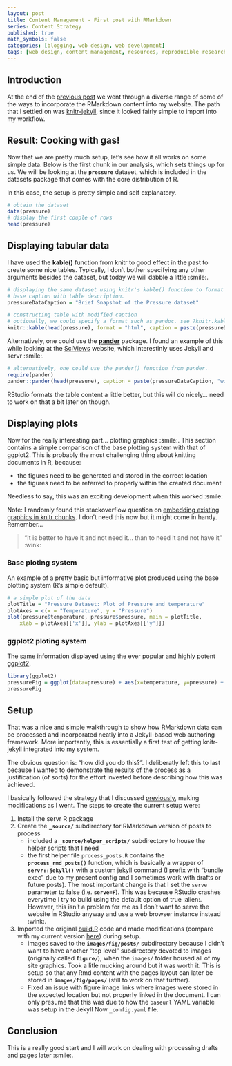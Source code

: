 ```yaml
---
layout: post
title: Content Management - First post with RMarkdown
series: Content Strategy
published: true
math_symbols: false
categories: [blogging, web design, web development]
tags: [web design, content management, resources, reproducible research]
---
```


## Introduction

At the end of the [previous post]({{ site.baseurl }}{% post_url 2017-03-17-content-management-blogging_with_R %}) we went through a diverse range of some of the ways to incorporate the RMarkdown content into my website. The path that I settled on was [knitr-jekyll](https://github.com/yihui/knitr), since it looked fairly simple to import into my workflow.

## Result: Cooking with gas!

Now that we are pretty much setup, let's see how it all works on some simple data. Below is the first chunk in our analysis, which sets things up for us. We will be looking at the **`pressure`** dataset, which is included in the datasets package that comes with the core distribution of R.

In this case, the setup is pretty simple and self explanatory.

```r
# obtain the dataset
data(pressure)
# display the first couple of rows
head(pressure)
```

## Displaying tabular data

I have used the **kable()** function from knitr to good effect in the past to create some nice tables. Typically, I don't bother specifying any other arguments besides the dataset, but today we will dabble a little :smile:.

```r
# displaying the same dataset using knitr's kable() function to format it nicely.
# base caption with table description.
pressureDataCaption = "Brief Snapshot of the Pressure dataset"

# constructing table with modified caption
# optionally, we could specify a format such as pandoc. see ?knitr.kable
knitr::kable(head(pressure), format = "html", caption = paste(pressureDataCaption, "with kable() from the knitr package."))
```

Alternatively, one could use the **[pander](https://cran.r-project.org/web/packages/pander/README.html)** package. I found an example of this while looking at the [SciViews](http://www.sciviews.org/blog/The-SciViews-Jekyll-Template/) website, which interestinly uses Jekyll and servr :smile:.

```r
# alternatively, one could use the pander() function from pander.
require(pander)
pander::pander(head(pressure), caption = paste(pressureDataCaption, "with pander() from the pander package."), style = "rmarkdown")
```

RStudio formats the table content a little better, but this will do nicely... need to work on that a bit later on though.

## Displaying plots

Now for the really interesting part... plotting graphics :smile:. This section contains a simple comparison of the base plotting system with that of ggplot2. This is probably the most challenging thing about knitting documents in R, because: 

* the figures need to be generated and stored in the correct location
* the figures need to be referred to properly within the created document

Needless to say, this was an exciting development when this worked :smile:

Note: I randomly found this stackoverflow question on [embedding existing graphics in knitr chunks](Interesting note: http://stackoverflow.com/questions/36350213/how-to-insert-plain-picture-jpeg-png-from-chunk-with-knitr). I don't need this now but it might come in handy. Remember...

> "It is better to have it and not need it... than to need it and not have it" :wink:

### Base ploting system

An example of a pretty basic but informative plot produced using the base plotting system (R's simple default).

```r
# a simple plot of the data
plotTitle = "Pressure Dataset: Plot of Pressure and temperature"
plotAxes = c(x = "Temperature", y = "Pressure")
plot(pressure$temperature, pressure$pressure, main = plotTitle, 
    xlab = plotAxes[['x']], ylab = plotAxes[['y']])
```

### ggplot2 ploting system

The same information displayed using the ever popular and highly potent [ggplot2](http://ggplot2.org/).

```r
library(ggplot2)
pressureFig = ggplot(data=pressure) + aes(x=temperature, y=pressure) + geom_point(color = "blue") + theme_minimal() + labs(title = plotTitle, x = plotAxes[['x']], y = plotAxes[['y']])
pressureFig
```

## Setup

That was a nice and simple walkthrough to show how RMarkdown data can be processed and incorporated neatly into a Jekyll-based web authoring framework. More importantly, this is essentially a first test of getting knitr-jekyll integrated into my system. 

The obvious question is: "how did you do this?". I deliberatly left this to last because I wanted to demonstrate the results of the process as a justification (of sorts) for the effort invested before describing how this was achieved.

I basically followed the strategy that I discussed [previously]({{ site.baseurl }}{% post_url 2017-03-17-content-management-blogging_with_R %}#knitr-jekyll-solution), making modifications as I went. The steps to create the current setup were:

1. Install the servr R package
2. Create the **`_source/`** subdirectory for RMarkdown version of posts to process
    * included a **`_source/helper_scripts/`** subdirectory to house the helper scripts that I need
    * the first helper file `process_posts.R` contains the **`process_rmd_posts()`** function, which is basically a wrapper of **`servr::jekyll()`** with a custom jekyll command (I prefix with "bundle exec" due to my present config and I sometimes work with drafts or future posts). The most important change is that I set the `serve` parameter to false (i.e. **`serve=F`**). This was because RStudio crashes everytime I try to build using the default option of true :alien:. However, this isn't a problem for me as I don't want to serve the website in RStudio anyway and use a web browser instance instead :wink:.
3. Imported the original [build.R](https://github.com/yihui/knitr-jekyll/blob/74d652ca5641bac65f245ab866a5d901dd5116d3/build.R) code and made modifications (compare with my current version [here]()) during setup.
    * images saved to the **`images/fig/posts/`** subdirectory because I didn't want to have another "top level" subdirectory devoted to images (originally called **`figure/`**), when the `images/` folder housed all of my site graphics. Took a litle mucking around but it was worth it. This is setup so that any Rmd content with the pages layout can later be stored in **`images/fig/pages/`** (still to work on that further). 
    * Fixed an issue with figure image links where images were stored in the expected location but not properly linked in the document. I can only presume that this was due to how the `baseurl` YAML variable was setup in the Jekyll Now `_config.yaml` file.

## Conclusion

This is a really good start and I will work on dealing with processing drafts and pages later :smile:.
